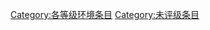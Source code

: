 {{Wikipedia category}}
{{emptycat}}
{{Articles by Quality| topic=環境|project=環境|format=TOC}}
{{catmore1|[[Wikipedia:環境专题|Wikipedia:環境专题]]}}

[[Category:各等级环境条目|Category:各等级环境条目]]
[[Category:未评级条目|Category:未评级条目]]